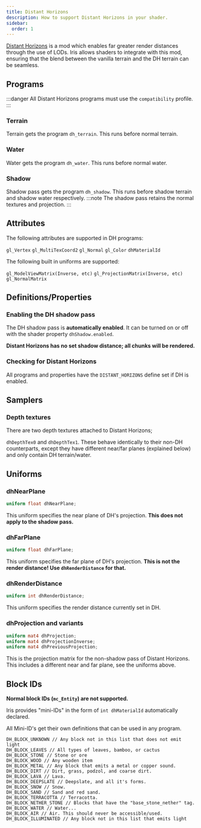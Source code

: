 ```yaml
---
title: Distant Horizons
description: How to support Distant Horizons in your shader.
sidebar:
  order: 1
---
```


[Distant Horizons](https://modrinth.com/mod/distanthorizons) is a mod which enables far greater render distances through the use of LODs. Iris allows shaders to integrate with this mod, ensuring that the blend between the vanilla terrain and the DH terrain can be seamless.

## Programs
:::danger
All Distant Horizons programs must use the `compatibility` profile.
:::

### Terrain
Terrain gets the program `dh_terrain`. This runs before normal terrain.

### Water
Water gets the program `dh_water`.  This runs before normal water.

### Shadow
Shadow pass gets the program `dh_shadow`. This runs before shadow terrain and shadow water respectively. 
:::note
The shadow pass retains the normal textures and projection.
:::

## Attributes
The following attributes are supported in DH programs:

`gl_Vertex`
`gl_MultiTexCoord2`
`gl_Normal`
`gl_Color`
`dhMaterialId`

The following built in uniforms are supported:

`gl_ModelViewMatrix(Inverse, etc)`
`gl_ProjectionMatrix(Inverse, etc)`
`gl_NormalMatrix`

## Definitions/Properties

### Enabling the DH shadow pass

The DH shadow pass is **automatically enabled**. It can be turned on or off with the shader property `dhShadow.enabled`.

**Distant Horizons has no set shadow distance; all chunks will be rendered.**

### Checking for Distant Horizons

All programs and properties have the `DISTANT_HORIZONS` define set if DH is enabled.

## Samplers

### Depth textures

There are two depth textures attached to Distant Horizons;

`dhDepthTex0` and `dhDepthTex1`. These behave identically to their non-DH counterparts, except they have different near/far planes (explained below) and only contain DH terrain/water.

## Uniforms

### dhNearPlane

```glsl
uniform float dhNearPlane;
```

This uniform specifies the near plane of DH's projection. **This does not apply to the shadow pass.**

### dhFarPlane

```glsl
uniform float dhFarPlane;
```

This uniform specifies the far plane of DH's projection. **This is not the render distance! Use `dhRenderDistance` for that.**

### dhRenderDistance

```glsl
uniform int dhRenderDistance;
```

This uniform specifies the render distance currently set in DH.

### dhProjection and variants

```glsl
uniform mat4 dhProjection;
uniform mat4 dhProjectionInverse;
uniform mat4 dhPreviousProjection;
```

This is the projection matrix for the non-shadow pass of Distant Horizons. This includes a different near and far plane, see the uniforms above.

## Block IDs

**Normal block IDs (`mc_Entity`) are not supported.**

Iris provides "mini-IDs" in the form of `int dhMaterialId` automatically declared.

All Mini-ID's get their own definitions that can be used in any program.

```text
DH_BLOCK_UNKNOWN // Any block not in this list that does not emit light
DH_BLOCK_LEAVES // All types of leaves, bamboo, or cactus
DH_BLOCK_STONE // Stone or ore
DH_BLOCK_WOOD // Any wooden item
DH_BLOCK_METAL // Any block that emits a metal or copper sound.
DH_BLOCK_DIRT // Dirt, grass, podzol, and coarse dirt.
DH_BLOCK_LAVA // Lava.
DH_BLOCK_DEEPSLATE // Deepslate, and all it's forms.
DH_BLOCK_SNOW // Snow.
DH_BLOCK_SAND // Sand and red sand.
DH_BLOCK_TERRACOTTA // Terracotta.
DH_BLOCK_NETHER_STONE // Blocks that have the "base_stone_nether" tag.
DH_BLOCK_WATER // Water...
DH_BLOCK_AIR // Air. This should never be accessible/used.
DH_BLOCK_ILLUMINATED // Any block not in this list that emits light
```
